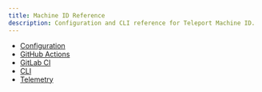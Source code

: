 ```yaml
---
title: Machine ID Reference
description: Configuration and CLI reference for Teleport Machine ID.
---
```



- [Configuration](./reference/configuration.mdx)
- [GitHub Actions](./reference/github-actions.mdx)
- [GitLab CI](./reference/gitlab.mdx)
- [CLI](../reference/cli.mdx#tbot)
- [Telemetry](./reference/telemetry.mdx)
